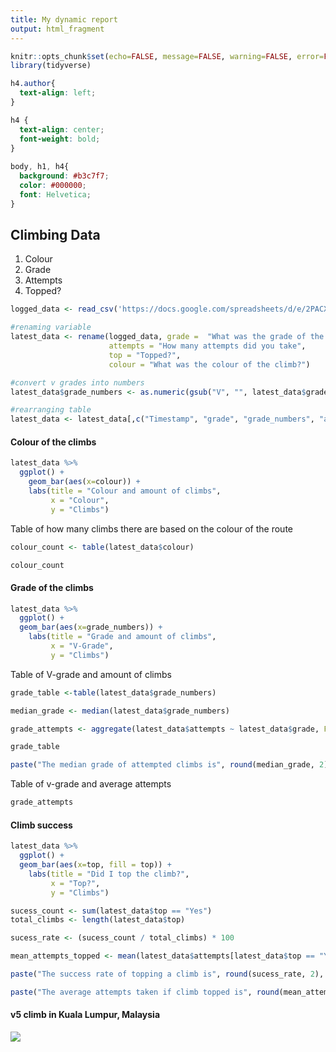 ---
title: My dynamic report
output: html_fragment
---

```{r setup, include=FALSE}
knitr::opts_chunk$set(echo=FALSE, message=FALSE, warning=FALSE, error=FALSE)
library(tidyverse)

```

```{css echo=FALSE}
h4.author{ 
  text-align: left;
}

h4 { 
  text-align: center;
  font-weight: bold;
}
  
body, h1, h4{
  background: #b3c7f7;
  color: #000000;
  font: Helvetica;
}

```

## Climbing Data
1. Colour
2. Grade
3. Attempts
4. Topped?

```{r importing data, include=FALSE}
logged_data <- read_csv('https://docs.google.com/spreadsheets/d/e/2PACX-1vSK2MfMMFFcAdHc9EOD1QYyhE2pqt4ye2S-4DLWr2lSmDAB9gnXLe3CHTdImwJahJDkFVY6HvUANXKV/pub?output=csv')

#renaming variable
latest_data <- rename(logged_data, grade =  "What was the grade of the climb?",
                      attempts = "How many attempts did you take",
                      top = "Topped?",
                      colour = "What was the colour of the climb?")

#convert v grades into numbers
latest_data$grade_numbers <- as.numeric(gsub("V", "", latest_data$grade)) 

#rearranging table
latest_data <- latest_data[,c("Timestamp", "grade", "grade_numbers", "attempts", "top", "colour")]
```

#### Colour of the climbs
```{r colour and grade, echo=FALSE}
latest_data %>%
  ggplot() + 
    geom_bar(aes(x=colour)) + 
    labs(title = "Colour and amount of climbs",
         x = "Colour",
         y = "Climbs")
```

Table of how many climbs there are based on the colour of the route
```{r colours, echo=FALSE}
colour_count <- table(latest_data$colour)

colour_count
```


#### Grade of the climbs
```{r climbs and grades, echo=FALSE}
latest_data %>%
  ggplot() + 
  geom_bar(aes(x=grade_numbers)) + 
    labs(title = "Grade and amount of climbs",
         x = "V-Grade",
         y = "Climbs")  
```

Table of V-grade and amount of climbs
```{r attempts, echo=FALSE}
grade_table <-table(latest_data$grade_numbers)

median_grade <- median(latest_data$grade_numbers)

grade_attempts <- aggregate(latest_data$attempts ~ latest_data$grade, FUN = mean)

grade_table

paste("The median grade of attempted climbs is", round(median_grade, 2))
```

Table of v-grade and average attempts
```{r grade attempts, echo=FALSE}

grade_attempts

```

#### Climb success
```{r topped, echo=FALSE}
latest_data %>%
  ggplot() + 
  geom_bar(aes(x=top, fill = top)) +
    labs(title = "Did I top the climb?",
         x = "Top?",
         y = "Climbs")
```


```{r top success rate, echo=FALSE}

sucess_count <- sum(latest_data$top == "Yes")
total_climbs <- length(latest_data$top)

sucess_rate <- (sucess_count / total_climbs) * 100

mean_attempts_topped <- mean(latest_data$attempts[latest_data$top == "Yes"])

paste("The success rate of topping a climb is", round(sucess_rate, 2), "%")

paste("The average attempts taken if climb topped is", round(mean_attempts_topped, 2))
```



#### v5 climb in Kuala Lumpur, Malaysia
![](https://i.imgur.com/g2KUHOs.gif)




